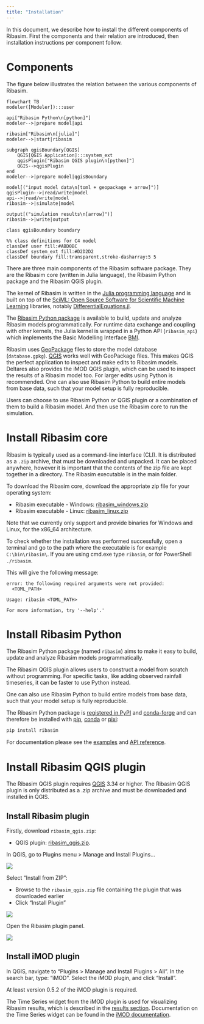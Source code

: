 ```yaml
---
title: "Installation"
---
```


In this document, we describe how to install the different components of Ribasim.
First the components and their relation are introduced, then installation instructions per component follow.

# Components {#sec-components}

The figure below illustrates the relation between the various components of Ribasim.

```mermaid
flowchart TB
modeler([Modeler]):::user

api["Ribasim Python\n[python]"]
modeler-->|prepare model|api

ribasim["Ribasim\n[julia]"]
modeler-->|start|ribasim

subgraph qgisBoundary[QGIS]
    QGIS[QGIS Application]:::system_ext
    qgisPlugin["Ribasim QGIS plugin\n[python]"]
    QGIS-->qgisPlugin
end
modeler-->|prepare model|qgisBoundary

model[("input model data\n[toml + geopackage + arrow]")]
qgisPlugin-->|read/write|model
api-->|read/write|model
ribasim-->|simulate|model

output[("simulation results\n[arrow]")]
ribasim-->|write|output

class qgisBoundary boundary

%% class definitions for C4 model
classDef user fill:#ABD0BC
classDef system_ext fill:#D2D2D2
classDef boundary fill:transparent,stroke-dasharray:5 5
```

There are three main components of the Ribasim software package.
They are the Ribasim core (written in Julia language), the Ribasim Python package and the Ribasim QGIS plugin.

The kernel of Ribasim is written in the [Julia programming language](https://julialang.org/) and is built on top of the [SciML: Open Source Software for Scientific Machine Learning](https://sciml.ai/) libraries, notably [DifferentialEquations.jl](https://docs.sciml.ai/DiffEqDocs/stable/).

The [Ribasim Python package](/install.qmd) is available to build, update and analyze Ribasim models programmatically.
For runtime data exchange and coupling with other kernels, the Julia kernel is wrapped in a Python API (`ribasim_api`) which implements the Basic Modelling Interface [BMI](https://bmi-spec.readthedocs.io/en/latest/).

Ribasim uses [GeoPackage](https://www.geopackage.org/) files to store the model database (`database.gpkg`).
[QGIS](https://qgis.org/) works well with GeoPackage files.
This makes QGIS the perfect application to inspect and make edits to Ribasim models.
Deltares also provides the iMOD QGIS plugin, which can be used to inspect the results of a Ribasim model too.
For larger edits using Python is recommended.
One can also use Ribasim Python to build entire models from base data, such that your model setup is fully reproducible.

Users can choose to use Ribasim Python or QGIS plugin or a combination of them to build a Ribasim model.
And then use the Ribasim core to run the simulation.

# Install Ribasim core

Ribasim is typically used as a command-line interface (CLI). It is distributed as a `.zip`
archive, that must be downloaded and unpacked. It can be placed anywhere, however it is
important that the contents of the zip file are kept together in a directory. The Ribasim
executable is in the main folder.

To download the Ribasim core, download the appropriate zip file for your operating system:

- Ribasim executable - Windows: [ribasim_windows.zip](https://github.com/Deltares/Ribasim/releases/latest/download/ribasim_windows.zip)
- Ribasim executable - Linux: [ribasim_linux.zip](https://github.com/Deltares/Ribasim/releases/latest/download/ribasim_linux.zip)

Note that we currently only support and provide binaries for Windows and Linux, for the x86_64 architecture.

To check whether the installation was performed successfully, open a terminal and go to the path where the executable is for example `C:\bin\ribasim\`.
If you are using cmd.exe type `ribasim`, or for PowerShell `./ribasim`.

This will give the following message:

```
error: the following required arguments were not provided:
  <TOML_PATH>

Usage: ribasim <TOML_PATH>

For more information, try '--help'.'
```

# Install Ribasim Python

The Ribasim Python package (named `ribasim`) aims to make it easy to build, update and analyze Ribasim models
programmatically.

The Ribasim QGIS plugin allows users to construct a model from scratch without programming.
For specific tasks, like adding observed rainfall timeseries, it can be faster to use
Python instead.

One can also use Ribasim Python to build entire models from base data, such that your model
setup is fully reproducible.

The Ribasim Python package is [registered in PyPI](https://pypi.org/project/ribasim/) and [conda-forge](https://prefix.dev/channels/conda-forge/packages/ribasim) and can therefore be installed with [pip](https://docs.python.org/3/installing/index.html), [conda](https://docs.conda.io/) or [pixi](https://pixi.sh/):

```sh
pip install ribasim
```

For documentation please see the [examples](/guide/examples.ipynb) and [API reference](/reference/reference).

# Install Ribasim QGIS plugin

The Ribasim QGIS plugin requires [QGIS](https://qgis.org/en/site/) 3.34 or higher.
The Ribasim QGIS plugin is only distributed as a .zip archive and must be downloaded and installed in QGIS.

## Install Ribasim plugin

Firstly, download `ribasim_qgis.zip`:

- QGIS plugin: [ribasim_qgis.zip](https://github.com/Deltares/Ribasim/releases/latest/download/ribasim_qgis.zip).

In QGIS, go to Plugins menu > Manage and Install Plugins...

![](https://user-images.githubusercontent.com/4471859/224939069-9aae77ea-898f-442f-83b5-f2671c114956.png){fig-align="left"}

Select "Install from ZIP":

- Browse to the `ribasim_qgis.zip` file containing the plugin that was downloaded earlier
- Click "Install Plugin"

![](https://user-images.githubusercontent.com/4471859/224939080-7fec5db2-4417-4f7b-8e45-034d4cf4fd75.png){fig-align="left"}

Open the Ribasim plugin panel.

![](https://user-images.githubusercontent.com/4471859/224939101-228e068a-875b-4df2-98bb-6ee6a3830ddd.png){fig-align="left"}

## Install iMOD plugin

In QGIS, navigate to "Plugins > Manage and Install Plugins > All".
In the search bar, type: "iMOD". Select the iMOD plugin, and click "Install".

At least version 0.5.2 of the iMOD plugin is required.

The Time Series widget from the iMOD plugin is used for visualizing Ribasim results, which is described in the [results section](#sec-results).
Documentation on the Time Series widget can be found in the [iMOD documentation](https://deltares.github.io/iMOD-Documentation/qgis_user_manual.html#time-series-time-series).
